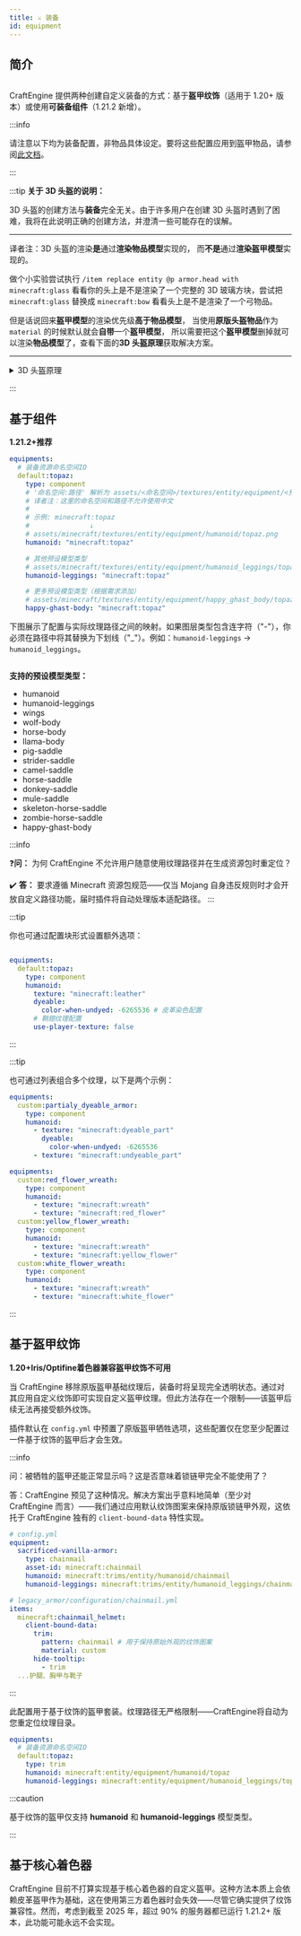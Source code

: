 ```yaml
---
title: ⚔️ 装备
id: equipment
---
```



## 简介

<div style={{textAlign: 'center'}}>
  <img src={require('/img/equipment_1.png').default} alt="" />
</div>

CraftEngine 提供两种创建自定义装备的方式：基于**盔甲纹饰**（适用于 1.20+ 版本）或使用**可装备组件**（1.21.2 新增）。

:::info

请注意以下均为装备配置，非物品具体设定。要将这些配置应用到盔甲物品，请参阅[此文档](item/settings.mdx#equipment装备)。

:::

:::tip
**关于 3D 头盔的说明：**

3D 头盔的创建方法与**装备**完全无关。由于许多用户在创建 3D 头盔时遇到了困难，我将在此说明正确的创建方法，并澄清一些可能存在的误解。

---
译者注：3D 头盔的渲染<Highlight color="#FF0000">**是**</Highlight>通过<Highlight color="#e03f26ff">**渲染物品模型**</Highlight>实现的，
而<Highlight color="#FF0000">**不是**</Highlight>通过<Highlight color="#e03f26ff">**渲染盔甲模型**</Highlight>实现的。

做个小实验尝试执行 `/item replace entity @p armor.head with minecraft:glass` 看看你的头上是不是渲染了一个完整的 3D 玻璃方块，尝试把 `minecraft:glass` 替换成 `minecraft:bow` 看看头上是不是渲染了一个弓物品。

但是话说回来<Highlight color="#e03f26ff">**盔甲模型**</Highlight>的渲染优先级<Highlight color="#FF0000">**高于**</Highlight><Highlight color="#e03f26ff">**物品模型**</Highlight>，
当使用<Highlight color="#FF0000">**原版头盔物品**</Highlight>作为 `material` 的时候默认就会<Highlight color="#FF0000">**自带**</Highlight>一个<Highlight color="#e03f26ff">**盔甲模型**</Highlight>，
所以需要把这个<Highlight color="#e03f26ff">**盔甲模型**</Highlight>删掉就可以渲染<Highlight color="#e03f26ff">**物品模型**</Highlight>了，查看下面的**3D 头盔原理**获取解决方案。

---
<details>
  <summary>3D 头盔原理</summary>

    盔甲类物品天生带有 `equippable` 组件，其中包含一个名为 `asset_id` 的选项。当指定该选项时，Minecraft 会使用**硬编码渲染器**来渲染指定的盔甲纹理。这意味着即使你为基于钻石头盔的物品分配了自定义 3D 物品模型，玩家穿戴时仍会使用默认的**钻石头盔盔甲渲染器**进行渲染。

    ![](/img/3d_helmet_1.png)

    要解决这个问题，你必须禁用硬编码渲染器，并让头盔改用默认的物品渲染器。

    ### 解决方案1（适用于 1.21.2+ 版本）：

    重写 `equippable` 组件并移除 `asset_id` 选项。示例如下：

    ```yaml
    items:
      default:my_3d_helemt:
        material: diamond_helemt
        data:
          equippable:
            slot: head
    ```

    ### 解决方案2（适用于1.20+版本）：

    使用 `client-bound-material` 来修改头盔在客户端的渲染方式，而不影响其服务器端功能。示例如下：

    ```yaml
    items:
      default:my_3d_helemt:
        material: diamond_helemt
        client-bound-material: paper
    ```

    ![](/img/3d_helmet_2.png)

</details>

:::

## 基于组件
<Highlight color="#0d9622ff">**1.21.2+**</Highlight><Highlight color="#0d9622ff">**推荐**</Highlight>

```yaml
equipments:
  # 装备资源命名空间ID
  default:topaz:
    type: component
    # '命名空间:路径' 解析为 assets/<命名空间>/textures/entity/equipment/<预设模型类型>/<路径>.png。
    # 译者注：这里的命名空间和路径不允许使用中文
    # 
    # 示例: minecraft:topaz
    #               ↓
    # assets/minecraft/textures/entity/equipment/humanoid/topaz.png
    humanoid: "minecraft:topaz"

    # 其他预设模型类型
    # assets/minecraft/textures/entity/equipment/humanoid_leggings/topaz.png
    humanoid-leggings: "minecraft:topaz"

    # 更多预设模型类型（根据需求添加）
    # assets/minecraft/textures/entity/equipment/happy_ghast_body/topaz.png
    happy-ghast-body: "minecraft:topaz"
```

下图展示了配置与实际纹理路径之间的映射。如果图层类型包含连字符（"-"），你必须在路径中将其替换为下划线（"_"）。例如：`humanoid-leggings` -> `humanoid_leggings`。

<div style={{textAlign: 'center'}}>
  <img src={require('/img/i18n/zh-Hans/equipment_3.png').default} alt="" />
</div>


**支持的预设模型类型：**

* humanoid
* humanoid-leggings
* wings
* wolf-body
* horse-body
* llama-body
* pig-saddle
* strider-saddle
* camel-saddle
* horse-saddle
* donkey-saddle
* mule-saddle
* skeleton-horse-saddle
* zombie-horse-saddle
* happy-ghast-body

:::info

❓️**问：** 为何 CraftEngine 不允许用户随意使用纹理路径并在生成资源包时重定位？

✔️ **答：** 要求遵循 Minecraft 资源包规范——仅当 Mojang 自身违反规则时才会开放自定义路径功能，届时插件将自动处理版本适配路径。
:::

:::tip

你也可通过配置块形式设置额外选项：

```yaml

equipments:
  default:topaz:
    type: component
    humanoid:
      texture: "minecraft:leather"
      dyeable:
        color-when-undyed: -6265536 # 皮革染色配置
      # 鞘翅纹理配置
      use-player-texture: false
```
:::

:::tip

也可通过列表组合多个纹理，以下是两个示例：

```yaml
equipments:
  custom:partialy_dyeable_armor:
    type: component
    humanoid:
      - texture: "minecraft:dyeable_part"
        dyeable:
          color-when-undyed: -6265536
      - texture: "minecraft:undyeable_part"
```

```yaml
equipments:
  custom:red_flower_wreath:
    type: component
    humanoid:
      - texture: "minecraft:wreath"
      - texture: "minecraft:red_flower"
  custom:yellow_flower_wreath:
    type: component
    humanoid:
      - texture: "minecraft:wreath"
      - texture: "minecraft:yellow_flower"
  custom:white_flower_wreath:
    type: component
    humanoid:
      - texture: "minecraft:wreath"
      - texture: "minecraft:white_flower"
```
:::

## 基于盔甲纹饰
<Highlight color="#0d9622ff">**1.20+**</Highlight><Highlight color="#0d9622ff">**Iris/Optifine着色器兼容**</Highlight><Highlight color="#e03f26ff">**盔甲纹饰不可用**</Highlight>

当 CraftEngine 移除原版盔甲基础纹理后，装备时将呈现完全透明状态。通过对其应用自定义纹饰即可实现自定义盔甲纹理。但此方法存在一个限制——该盔甲后续无法再接受额外纹饰。

插件默认在 `config.yml` 中预置了原版盔甲牺牲选项，这些配置仅在您至少配置过一件基于纹饰的盔甲后才会生效。

:::info

问：被牺牲的盔甲还能正常显示吗？这是否意味着锁链甲完全不能使用了？

答：CraftEngine 预见了这种情况。解决方案出乎意料地简单（至少对 CraftEngine 而言）——我们通过应用默认纹饰图案来保持原版锁链甲外观，这依托于 CraftEngine 独有的 `client-bound-data` 特性实现。

```yaml
# config.yml
equipment:
  sacrificed-vanilla-armor:
    type: chainmail
    asset-id: minecraft:chainmail
    humanoid: minecraft:trims/entity/humanoid/chainmail
    humanoid-leggings: minecraft:trims/entity/humanoid_leggings/chainmail

# legacy_armor/configuration/chainmail.yml
items:
  minecraft:chainmail_helmet:
    client-bound-data:
      trim:
        pattern: chainmail # 用于保持原始外观的纹饰图案
        material: custom
      hide-tooltip:
        - trim
  ...护腿、胸甲与靴子
```

:::

此配置用于基于纹饰的盔甲套装。纹理路径无严格限制——CraftEngine将自动为您重定位纹理目录。

```yaml
equipments:
  # 装备资源命名空间ID
  default:topaz:
    type: trim
    humanoid: minecraft:entity/equipment/humanoid/topaz
    humanoid-leggings: minecraft:entity/equipment/humanoid_leggings/topaz
```

:::caution

基于纹饰的盔甲仅支持 **humanoid** 和 **humanoid-leggings** 模型类型。

:::

## 基于核心着色器

CraftEngine 目前不打算实现基于核心着色器的自定义盔甲。这种方法本质上会依赖皮革盔甲作为基础，这在使用第三方着色器时会失效——尽管它确实提供了纹饰兼容性。然而，考虑到截至 2025 年，超过 90% 的服务器都已运行 1.21.2+ 版本，此功能可能永远不会实现。